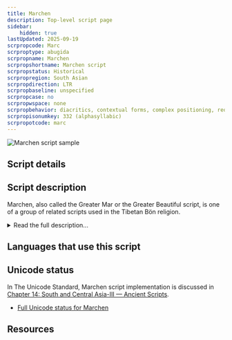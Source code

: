 ```yaml
---
title: Marchen
description: Top-level script page
sidebar:
    hidden: true
lastUpdated: 2025-09-19
scrpropcode: Marc
scrproptype: abugida
scrpropname: Marchen
scrpropshortname: Marchen script
scrpropstatus: Historical
scrpropregion: South Asian
scrpropdirection: LTR
scrpropbaseline: unspecified
scrpropcase: no
scrpropwspace: none
scrpropbehavior: diacritics, contextual forms, complex positioning, required ligatures
scrpropisonumkey: 332 (alphasyllabic)
scrpropotcode: marc
---
```



![Marchen script sample](../images/marc-sample.jpg "Detail from supposed seal of the last kings of Zhangzhung")

## Script details

<ScriptDetails />

## Script description

Marchen, also called the Greater Mar or the Greater Beautiful script, is one of a group of related scripts used in the Tibetan Bön religion.

<details>
<summary>Read the full description...</summary>It is used for writing the Zhang-zhung language, now preserved only in Bön literature, and occasionally for writing Tibetan. This script is not to be confused with the _Marchung_ script, a related but separate script about which little is known beyond that it has been used in some other Bön texts.

Marchen writing employs similar principles to [Tibetan](/scrlang/scripts/tibt); each consonant has a base form and a subjoined form which can be combined in vertical stacks to represent consonant clusters. There are also five vowel signs which can be attached to a base consonant or to a consonant stack; in the absence of one of these signs, consonants have an inherent /a/ vowel.
</details>

## Languages that use this script

<WsList script='Marc' wsMax='5' />

## Unicode status

In The Unicode Standard, Marchen script implementation is discussed in [Chapter 14: South and Central Asia-III — Ancient Scripts](https://www.unicode.org/versions/latest/core-spec/chapter-14/#G38187).

- [Full Unicode status for Marchen](/scrlang/unicode/marc-unicode)



## Resources

<ScriptResources detailSummary='seemore' />

